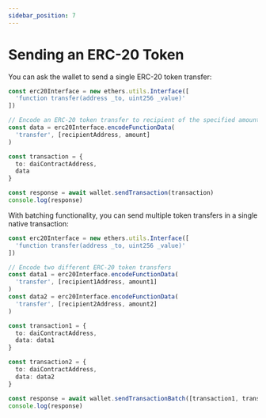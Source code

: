 ```yaml
---
sidebar_position: 7
---
```


# Sending an ERC-20 Token

You can ask the wallet to send a single ERC-20 token transfer:

```ts
const erc20Interface = new ethers.utils.Interface([
  'function transfer(address _to, uint256 _value)'
])

// Encode an ERC-20 token transfer to recipient of the specified amount
const data = erc20Interface.encodeFunctionData(
  'transfer', [recipientAddress, amount]
)

const transaction = {
  to: daiContractAddress,
  data
}

const response = await wallet.sendTransaction(transaction)
console.log(response)
```

With batching functionality, you can send multiple token transfers in a single native transaction:

```ts
const erc20Interface = new ethers.utils.Interface([
  'function transfer(address _to, uint256 _value)'
])

// Encode two different ERC-20 token transfers
const data1 = erc20Interface.encodeFunctionData(
  'transfer', [recipient1Address, amount1]
)
const data2 = erc20Interface.encodeFunctionData(
  'transfer', [recipient2Address, amount2]
)

const transaction1 = {
  to: daiContractAddress,
  data: data1
}

const transaction2 = {
  to: daiContractAddress,
  data: data2
}

const response = await wallet.sendTransactionBatch([transaction1, transaction2])
console.log(response)
```
